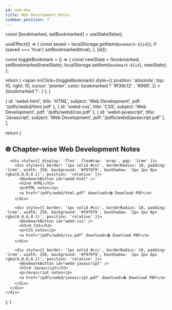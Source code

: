 ```yaml
---
id: web-dev
title: Web Development Notes
sidebar_position: 7
---
```



  const [bookmarked, setBookmarked] = useState(false);

  useEffect(() => {
    const saved = localStorage.getItem(`bookmark-${id}`);
    if (saved === 'true') setBookmarked(true);
  }, [id]);

  const toggleBookmark = () => {
    const newState = !bookmarked;
    setBookmarked(newState);
    localStorage.setItem(`bookmark-${id}`, newState);
  };

  return (
    <span
      onClick={toggleBookmark}
      style={{
        position: 'absolute',
        top: 10,
        right: 10,
        cursor: 'pointer',
        color: bookmarked ? '#f39c12' : '#999',
      }}
    >
      {bookmarked ? <FaBookmark size={20} /> : <FaRegBookmark size={20} />}
    </span>
  );
}

  { id: 'webd-html', title: 'HTML', subject: 'Web Development', pdf: '/pdfs/webd/html.pdf' },
  { id: 'webd-css', title: 'CSS', subject: 'Web Development', pdf: '/pdfs/webd/css.pdf' },
  { id: 'webd-javascript', title: 'Javascript', subject: 'Web Development', pdf: '/pdfs/webd/javascript.pdf' },
];

  return (
    <div>
      <h2>🌐 Chapter-wise Web Development Notes</h2>

      <div style={{ display: 'flex', flexWrap: 'wrap', gap: '1rem' }}>
        <div style={{ border: '1px solid #ccc', borderRadius: 10, padding: '1rem', width: 250, background: '#f9f9f9', boxShadow: '2px 2px 8px rgba(0,0,0,0.1)', position: 'relative' }}>
          <BookmarkButton id="webd-html" />
          <h3>🌐 HTML</h3>
          <p>HTML notes</p>
          <a href="/pdfs/webd/html.pdf" download>📥 Download PDF</a>
        </div>

        <div style={{ border: '1px solid #ccc', borderRadius: 10, padding: '1rem', width: 250, background: '#f9f9f9', boxShadow: '2px 2px 8px rgba(0,0,0,0.1)', position: 'relative' }}>
          <BookmarkButton id="webd-css" />
          <h3>🌐 CSS</h3>
          <p>CSS notes</p>
          <a href="/pdfs/webd/css.pdf" download>📥 Download PDF</a>
        </div>

        <div style={{ border: '1px solid #ccc', borderRadius: 10, padding: '1rem', width: 250, background: '#f9f9f9', boxShadow: '2px 2px 8px rgba(0,0,0,0.1)', position: 'relative' }}>
          <BookmarkButton id="webd-javascript" />
          <h3>🌐 Javascript</h3>
          <p>Javascript notes</p>
          <a href="/pdfs/webd/javascript.pdf" download>📥 Download PDF</a>
        </div>
      </div>
    </div>
  );
}
